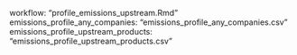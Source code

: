   workflow: "profile_emissions_upstream.Rmd"
  emissions_profile_any_companies: "emissions_profile_any_companies.csv"
  emissions_profile_upstream_products: "emissions_profile_upstream_products.csv"

